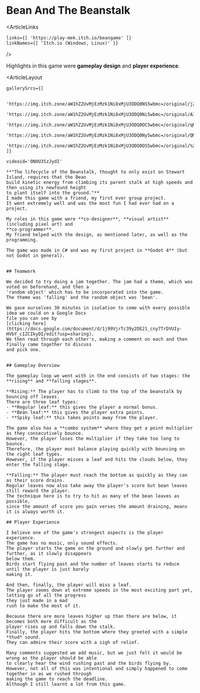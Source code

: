 


# Bean And The Beanstalk

<ArticleLinks

    links={[ 'https://play-mek.itch.io/beangame' ]}
    linkNames={[ 'Itch.io (Windows, Linux)' ]}
/>

Highlights in this game were **gameplay design** and **player experience**.

<ArticleLayout 

    gallerySrcs={[

        'https://img.itch.zone/aW1hZ2UvMjEzMzk1Ni8xMjU3ODQ0NS5wbmc=/original/j2EUGQ.png',
        'https://img.itch.zone/aW1hZ2UvMjEzMzk1Ni8xMjU3ODQ0Ni5wbmc=/original/A3833m.png',
        'https://img.itch.zone/aW1hZ2UvMjEzMzk1Ni8xMjU3ODQ0OC5wbmc=/original/qRusYQ.png',
        'https://img.itch.zone/aW1hZ2UvMjEzMzk1Ni8xMjU3ODQ0Ny5wbmc=/original/QM0q%2Bv.png',
        'https://img.itch.zone/aW1hZ2UvMjEzMzk1Ni8xMjU3ODQ0OS5wbmc=/original/%2BbC8jn.png',
    ]}

    videoid='0N0U3SzJydI'
>
    **"The lifecycle of the Beanstalk, thought to only exist on Stewart Island, requires that the Bean
    build kinetic energy from climbing its parent stalk at high speeds and then using its newfound height
    to plant itself into the ground."**
    I made this game with a friend, my first ever group project.
    It went extremely well and was the most fun I had ever had on a project.

    My roles in this game were **co-designer**, **visual artist** (including pixel art) and
    **co-programmer**.
    My friend helped with the design, as mentioned later, as well as the programming.

    The game was made in C# and was my first project in **Godot 4** (but not Godot in general).


    ## Teamwork

    We decided to try doing a jam together. The jam had a theme, which was voted on beforehand, and then a
    'random object' which has to be incorporated into the game.
    The theme was 'falling' and the random object was 'bean'.

    We gave ourselves 30 minutes in isolation to come with every possible idea we could on a Google Docs
    file you can see by
    [clicking here](https://docs.google.com/document/d/1j99VjrTc39y2DE21_cny7TrDVUIy-HVbY_cIZCIkyDI/edit?usp=sharing).
    We then read through each other's, making a comment on each and then finally came together to discuss
    and pick one.


    ## Gameplay Overview
    
    The gameplay loop we went with in the end consists of two stages: the **rising** and **falling stages**.

    **Rising:** The player has to climb to the top of the beanstalk by bouncing off leaves.
    There are three leaf types:
    - **Regular leaf:** this gives the player a normal bonus.
    - **Bean leaf:** this gives the player extra points.
    - **Spiky leaf:** this takes points away from the player.

    The game also has a **combo system** where they get a point multiplier as they consecutively bounce.
    However, the player loses the multiplier if they take too long to bounce.
    Therefore, the player must balance playing quickly with bouncing on the right leaf types.
    However, if the player misses a leaf and hits the clouds below, they enter the falling stage.

    **Falling:** The player must reach the bottom as quickly as they can as their score drains.
    Regular leaves now also take away the player's score but bean leaves still reward the player.
    The technique here is to try to hit as many of the bean leaves as possible,
    since the amount of score you gain verses the amount draining, means it is always worth it.
    
    ## Player Experience

    I believe one of the game's strongest aspects is the player experience.
    The game has no music, only sound effects.
    The player starts the game on the ground and slowly get further and further, as it slowly disappears
    below them.
    Birds start flying past and the number of leaves starts to reduce until the player is just barely
    making it.

    And then, finally, the player will miss a leaf.
    The player zooms down at extreme speeds in the most exciting part yet, letting go of all the progress
    they just made in a mad
    rush to make the most of it.

    Because there are more leaves higher up than there are below, it becomes both more difficult as the
    player rises up and falls down the stalk.
    Finally, the player hits the bottom where they greeted with a simple *thud* sound.
    They can admire their score with a sigh of relief.

    Many comments suggested we add music, but we just felt it would be wrong as the player should be able
    to clearly hear the wind rushing past and the birds flying by.
    However, not all of this was intentional and simply happened to come together in as we rushed through
    making the game to reach the deadline.
    Although I still learnt a lot from this game.


</ArticleLayout>
